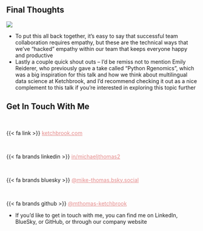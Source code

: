 ## Final Thoughts

![](www/final-thoughts.png)

::: {.notes}

- To put this all back together, it's easy to say that successful team collaboration requires empathy, but these are the technical ways that we've "hacked" empathy within our team that keeps everyone happy and productive
- Lastly a couple quick shout outs -- I'd be remiss not to mention Emily Reiderer, who previously gave a take called "Python Rgenomics", which was a big inspiration for this talk and how we think about multilingual data science at Ketchbrook, and I'd recommend checking it out as a nice complement to this talk if you're interested in exploring this topic further

:::

## Get In Touch With Me

<br>

{{< fa link >}} <a href="https://www.ketchbrookanalytics.com" style="color: #e58c8c;">ketchbrook.com</a>

<br>

{{< fa brands linkedin >}} <a href="https://www.linkedin.com/in/michaeljthomas2" style="color: #e58c8c;">in/michaeljthomas2</a>

<br>

{{< fa brands bluesky >}} <a href="https://bsky.app/profile/mike-thomas.bsky.social" style="color: #e58c8c;">@mike-thomas.bsky.social</a>

<br>

{{< fa brands github >}} <a href="https://github.com/mthomas-ketchbrook" style="color: #e58c8c;">@mthomas-ketchbrook</a>

::: {.notes}

- If you'd like to get in touch with me, you can find me on LinkedIn, BlueSky, or GitHub, or through our company website

:::